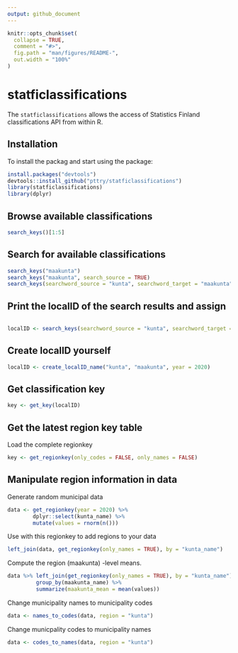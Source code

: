 ```yaml
---
output: github_document
---
```


<!-- README.md is generated from README.Rmd. Please edit that file -->

```r
knitr::opts_chunk$set(
  collapse = TRUE,
  comment = "#>",
  fig.path = "man/figures/README-",
  out.width = "100%"
)
```

# statficlassifications

<!-- badges: start -->
<!-- badges: end -->

The `statficlassifications` allows the access of Statistics Finland classifications API from within R.

## Installation

To install the packag and start using the package:

``` r
install.packages("devtools")
devtools::install_github("pttry/statficlassifications")
library(statficlassifications)
library(dplyr)
```

## Browse available classifications

```r
search_keys()[1:5]
```

## Search for available classifications

```r
search_keys("maakunta")
search_keys("maakunta", search_source = TRUE)
search_keys(searchword_source = "kunta", searchword_target = "maakunta", year = 2020)
```

## Print the localID of the search results and assign

```r

localID <- search_keys(searchword_source = "kunta", searchword_target = "maakunta", year = 2020, as_localID = TRUE)
```

## Create localID yourself

```r
localID <- create_localID_name("kunta", "maakunta", year = 2020)
```

## Get classification key

```r
key <- get_key(localID)
```

## Get the latest region key table

Load the complete regionkey

```r
key <- get_regionkey(only_codes = FALSE, only_names = FALSE)
```

## Manipulate region information in data

Generate random municipal data

```r
data <- get_regionkey(year = 2020) %>%
        dplyr::select(kunta_name) %>%
        mutate(values = rnorm(n()))
```

Use \code{dplyr::left_join} with this regionkey to add regions to your data

```r
left_join(data, get_regionkey(only_names = TRUE), by = "kunta_name")
```

Compute the region (maakunta) -level means.

```r
data %>% left_join(get_regionkey(only_names = TRUE), by = "kunta_name") %>% 
         group_by(maakunta_name) %>%
         summarize(maakunta_mean = mean(values)) 

```

Change municipality names to municipality codes

```r
data <- names_to_codes(data, region = "kunta")
```

Change municpality codes to municipality names

```r
data <- codes_to_names(data, region = "kunta")
```
